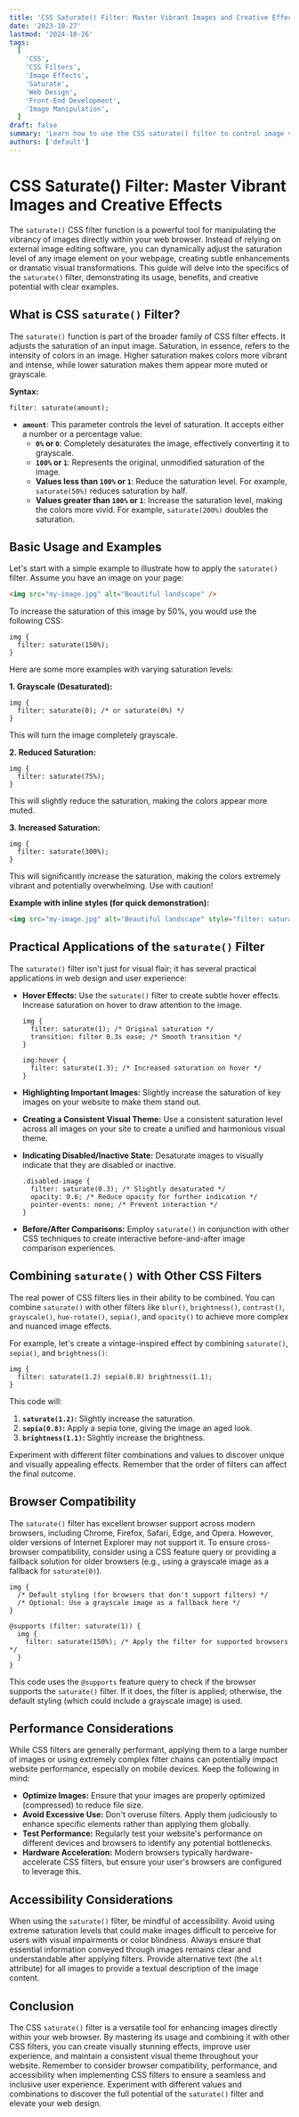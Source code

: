 ```yaml
---
title: 'CSS Saturate() Filter: Master Vibrant Images and Creative Effects'
date: '2023-10-27'
lastmod: '2024-10-26'
tags:
  [
    'CSS',
    'CSS Filters',
    'Image Effects',
    'Saturate',
    'Web Design',
    'Front-End Development',
    'Image Manipulation',
  ]
draft: false
summary: 'Learn how to use the CSS saturate() filter to control image vibrancy, create eye-catching effects, and enhance your web design. Explore practical examples and code snippets for mastering this powerful image manipulation technique.'
authors: ['default']
---
```


# CSS Saturate() Filter: Master Vibrant Images and Creative Effects

The `saturate()` CSS filter function is a powerful tool for manipulating the vibrancy of images directly within your web browser. Instead of relying on external image editing software, you can dynamically adjust the saturation level of any image element on your webpage, creating subtle enhancements or dramatic visual transformations. This guide will delve into the specifics of the `saturate()` filter, demonstrating its usage, benefits, and creative potential with clear examples.

## What is CSS `saturate()` Filter?

The `saturate()` function is part of the broader family of CSS filter effects. It adjusts the saturation of an input image. Saturation, in essence, refers to the intensity of colors in an image. Higher saturation makes colors more vibrant and intense, while lower saturation makes them appear more muted or grayscale.

**Syntax:**

```plaintext
filter: saturate(amount);
```

- **`amount`**: This parameter controls the level of saturation. It accepts either a number or a percentage value:
  - **`0%` or `0`**: Completely desaturates the image, effectively converting it to grayscale.
  - **`100%` or `1`**: Represents the original, unmodified saturation of the image.
  - **Values less than `100%` or `1`**: Reduce the saturation level. For example, `saturate(50%)` reduces saturation by half.
  - **Values greater than `100%` or `1`**: Increase the saturation level, making the colors more vivid. For example, `saturate(200%)` doubles the saturation.

## Basic Usage and Examples

Let's start with a simple example to illustrate how to apply the `saturate()` filter. Assume you have an image on your page:

```html
<img src="my-image.jpg" alt="Beautiful landscape" />
```

To increase the saturation of this image by 50%, you would use the following CSS:

```plaintext
img {
  filter: saturate(150%);
}
```

Here are some more examples with varying saturation levels:

**1. Grayscale (Desaturated):**

```plaintext
img {
  filter: saturate(0); /* or saturate(0%) */
}
```

This will turn the image completely grayscale.

**2. Reduced Saturation:**

```plaintext
img {
  filter: saturate(75%);
}
```

This will slightly reduce the saturation, making the colors appear more muted.

**3. Increased Saturation:**

```plaintext
img {
  filter: saturate(300%);
}
```

This will significantly increase the saturation, making the colors extremely vibrant and potentially overwhelming. Use with caution!

**Example with inline styles (for quick demonstration):**

```html
<img src="my-image.jpg" alt="Beautiful landscape" style="filter: saturate(200%);" />
```

## Practical Applications of the `saturate()` Filter

The `saturate()` filter isn't just for visual flair; it has several practical applications in web design and user experience:

- **Hover Effects:** Use the `saturate()` filter to create subtle hover effects. Increase saturation on hover to draw attention to the image.

  ```plaintext
  img {
    filter: saturate(1); /* Original saturation */
    transition: filter 0.3s ease; /* Smooth transition */
  }

  img:hover {
    filter: saturate(1.3); /* Increased saturation on hover */
  }
  ```

- **Highlighting Important Images:** Slightly increase the saturation of key images on your website to make them stand out.

- **Creating a Consistent Visual Theme:** Use a consistent saturation level across all images on your site to create a unified and harmonious visual theme.

- **Indicating Disabled/Inactive State:** Desaturate images to visually indicate that they are disabled or inactive.

  ```plaintext
  .disabled-image {
    filter: saturate(0.3); /* Slightly desaturated */
    opacity: 0.6; /* Reduce opacity for further indication */
    pointer-events: none; /* Prevent interaction */
  }
  ```

- **Before/After Comparisons:** Employ `saturate()` in conjunction with other CSS techniques to create interactive before-and-after image comparison experiences.

## Combining `saturate()` with Other CSS Filters

The real power of CSS filters lies in their ability to be combined. You can combine `saturate()` with other filters like `blur()`, `brightness()`, `contrast()`, `grayscale()`, `hue-rotate()`, `sepia()`, and `opacity()` to achieve more complex and nuanced image effects.

For example, let's create a vintage-inspired effect by combining `saturate()`, `sepia()`, and `brightness()`:

```plaintext
img {
  filter: saturate(1.2) sepia(0.8) brightness(1.1);
}
```

This code will:

1.  **`saturate(1.2)`:** Slightly increase the saturation.
2.  **`sepia(0.8)`:** Apply a sepia tone, giving the image an aged look.
3.  **`brightness(1.1)`:** Slightly increase the brightness.

Experiment with different filter combinations and values to discover unique and visually appealing effects. Remember that the order of filters can affect the final outcome.

## Browser Compatibility

The `saturate()` filter has excellent browser support across modern browsers, including Chrome, Firefox, Safari, Edge, and Opera. However, older versions of Internet Explorer may not support it. To ensure cross-browser compatibility, consider using a CSS feature query or providing a fallback solution for older browsers (e.g., using a grayscale image as a fallback for `saturate(0)`).

```plaintext
img {
  /* Default styling (for browsers that don't support filters) */
  /* Optional: Use a grayscale image as a fallback here */
}

@supports (filter: saturate(1)) {
  img {
    filter: saturate(150%); /* Apply the filter for supported browsers */
  }
}
```

This code uses the `@supports` feature query to check if the browser supports the `saturate()` filter. If it does, the filter is applied; otherwise, the default styling (which could include a grayscale image) is used.

## Performance Considerations

While CSS filters are generally performant, applying them to a large number of images or using extremely complex filter chains can potentially impact website performance, especially on mobile devices. Keep the following in mind:

- **Optimize Images:** Ensure that your images are properly optimized (compressed) to reduce file size.
- **Avoid Excessive Use:** Don't overuse filters. Apply them judiciously to enhance specific elements rather than applying them globally.
- **Test Performance:** Regularly test your website's performance on different devices and browsers to identify any potential bottlenecks.
- **Hardware Acceleration:** Modern browsers typically hardware-accelerate CSS filters, but ensure your user's browsers are configured to leverage this.

## Accessibility Considerations

When using the `saturate()` filter, be mindful of accessibility. Avoid using extreme saturation levels that could make images difficult to perceive for users with visual impairments or color blindness. Always ensure that essential information conveyed through images remains clear and understandable after applying filters. Provide alternative text (the `alt` attribute) for all images to provide a textual description of the image content.

## Conclusion

The CSS `saturate()` filter is a versatile tool for enhancing images directly within your web browser. By mastering its usage and combining it with other CSS filters, you can create visually stunning effects, improve user experience, and maintain a consistent visual theme throughout your website. Remember to consider browser compatibility, performance, and accessibility when implementing CSS filters to ensure a seamless and inclusive user experience. Experiment with different values and combinations to discover the full potential of the `saturate()` filter and elevate your web design.
